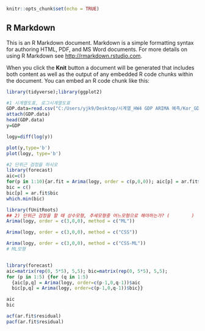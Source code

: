 ```{r setup, include=FALSE}
knitr::opts_chunk$set(echo = TRUE)
```

## R Markdown

This is an R Markdown document. Markdown is a simple formatting syntax for authoring HTML, PDF, and MS Word documents. For more details on using R Markdown see <http://rmarkdown.rstudio.com>.

When you click the **Knit** button a document will be generated that includes both content as well as the output of any embedded R code chunks within the document. You can embed an R code chunk like this:

```{r}

library(tidyverse);library(ggplot2)

#1 시계열도표, 로그시계열도표
GDP.data=read.csv("C:/Users/yjk9/Desktop/시계열_HW4 GDP ARIMA 예측/Kor_GDP_1960_2018.csv", head=T)
attach(GDP.data)
head(GDP.data)
y=GDP

logy=diff(log(y))

plot(y,type='b')
plot(logy, type='b')

#2 단위근 검정을 하시오
library(forecast)
aic=c()  
for(p in 1:10){ar.fit = Arima(logy, order = c(p,0,0)); aic[p] = ar.fit$aic};  which.min(aic)
bic = c()
bic[p] = ar.fit$bic 
which.min(bic)

library(fUnitRoots)
## 2) 단위근 검정을 할 때 상수모형, 추세모형중 어느모형으로 해야하는가? (        )
Arima(logy, order = c(3,0,0), method = c("ML"))

Arima(logy, order = c(3,0,0), method = c("CSS"))

Arima(logy, order = c(3,0,0), method = c("CSS-ML"))
# ML모형


library(forecast)
aic=matrix(rep(0, 5*5), 5,5); bic=matrix(rep(0, 5*5), 5,5);
for (p in 1:5) {for (q in 1:5)
  {aic[p,q] = Arima(logy, order=c(p-1,0,q-1))$aic
  bic[p,q] = Arima(logy, order=c(p-1,0,q-1))$bic}}

aic
bic

acf(ar.fit$residual)
pacf(ar.fit$residual)

```

